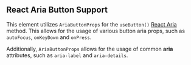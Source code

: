 ## React Aria Button Support

This element utilizes `AriaButtonProps` for the `useButton()`
[React Aria](https://react-spectrum.adobe.com/react-aria/useButton.html) method. This allows for the
usage of various button aria props, such as `autoFocus`, `onKeyDown` and `onPress`.

Additionally, `AriaButtonProps` allows for the usage of common **aria** attributes, such as
`aria-label` and `aria-details`.

